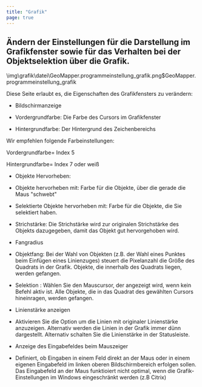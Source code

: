 ```yaml
---
title: "Grafik"
page: true
---
```

## &#196;ndern der Einstellungen f&#252;r die Darstellung im Grafikfenster sowie f&#252;r das Verhalten bei der Objektselektion &#252;ber die Grafik. 
<GeoMapper>
<Image>\img\grafik\datei\GeoMapper.programmeinstellung_grafik.png$GeoMapper.programmeinstellung_grafik</Image>

Diese Seite erlaubt es, die Eigenschaften des Grafikfensters zu ver&#228;ndern:

- <Bold> Bildschirmanzeige </Bold> 
- Vordergrundfarbe: Die Farbe des Cursors im Grafikfenster


- Hintergrundfarbe: Der Hintergrund des Zeichenbereichs



<Success>
Wir empfehlen folgende Farbeinstellungen:

Vordergrundfarbe= Index 5

Hintergrundfarbe= Index 7 oder wei&#223;

</Success>


- <Bold> Objekte Hervorheben: </Bold> 
- <Bold> Objekte hervorheben mit: </Bold>  Farbe f&#252;r die Objekte, &#252;ber die gerade die Maus &quot;schwebt&quot;

- <Bold> Selektierte Objekte hervorheben mit: </Bold>  Farbe f&#252;r die Objekte, die Sie selektiert haben.

- <Bold> Strichst&#228;rke: </Bold>  Die Strichst&#228;rke wird zur originalen Strichst&#228;rke des Objekts dazugegeben, damit das Objekt gut hervorgehoben wird.



- <Bold> Fangradius </Bold> 
- <Bold> Objektfang: </Bold>  Bei der Wahl von Objekten (z.B. der Wahl eines Punktes beim Einf&#252;gen eines Linienzuges) steuert die Pixelanzahl die Gr&#246;&#223;e des Quadrats in der Grafik. Objekte, die innerhalb des Quadrats liegen, werden gefangen.

- <Bold> Selektion </Bold> : W&#228;hlen Sie den Mauscursor, der angezeigt wird, wenn kein Befehl aktiv ist. Alle Objekte, die in das Quadrat des gew&#228;hlten Cursors hineinragen, werden gefangen.



- <Bold> Linienst&#228;rke anzeigen </Bold> 
- Aktivieren Sie die Option um die Linien mit originaler Linienst&#228;rke anzuzeigen. Alternativ werden die Linien in der Grafik immer d&#252;nn dargestellt. Alternativ schalten Sie die Linienst&#228;rke in der Statusleiste.



- <Bold> Anzeige des Eingabefeldes beim Mauszeiger </Bold> 
- Definiert, ob Eingaben in einem Feld direkt an der Maus oder in einem eigenen Eingabefeld im linken oberen Bildschirmbereich erfolgen sollen. Das Eingabefeld an der Maus funktioiert nicht optimal, wenn die Grafik-Einstellungen im Windows eingeschr&#228;nkt werden (z.B Citrix)






</GeoMapper>

